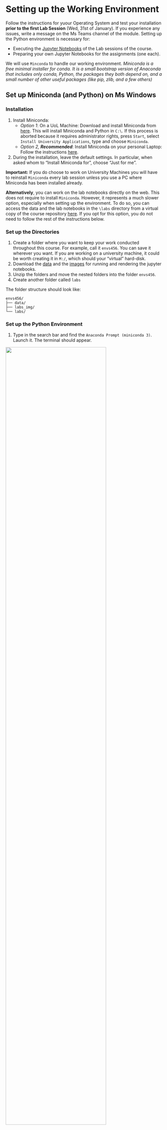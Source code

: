 
# Setting up the Working Environment {.unnumbered}

Follow the instructions for yuour Operating System and test your installation **prior to the first Lab Session** (Wed, 31st of January). If you experience any issues, write a message on the Ms Teams channel of the module.
Setting up the Python environment is necessary for:

- Executing the [Jupyter Notebooks](https://docs.jupyter.org/en/latest/) of the Lab sessions of the course.
- Preparing your own Jupyter Notebooks for the assignments (one each).

We will use `Minconda` to handle our working environment. *Miniconda is a free minimal installer for conda. It is a small bootstrap version of Anaconda that includes only conda, Python, the packages they both depend on, and a small number of other useful packages (like pip, zlib, and a few others)*

## Set up Miniconda (and Python) on Ms Windows {.unnumbered}

### Installation {.unnumbered}

1. Install Miniconda:
	- *Option 1*: On a UoL Machine: Download and install Miniconda from [here](https://repo.anaconda.com/miniconda/Miniconda3-latest-Windows-x86_64.exe). This will install Miniconda and Python in `C:\`. If this process is aborted because it requires administrator rights, press `Start`, select `Install University Applications`, type and choose `Miniconda`.
	- *Option 2, **Recommended***: Install Miniconda on your personal Laptop: Follow the instructions [here](https://docs.conda.io/projects/miniconda/en/latest/miniconda-install.html).
2. During the installation, leave the default settings. In particular, when asked whom to "Install Miniconda for", choose "Just for me".

**Important:** If you do choose to work on University Machines you will have to reinstall `Miniconda` every lab session unless you use a PC where Miniconda has been installed already. 

**Alternatively**, you can work on the lab notebooks directly on the web. This does not require to install `Miniconda`. However, it represents a much slower option, especially when setting up the environment. To do so, you can access the data and the lab notebooks in the `\labs` directory from a virtual copy of the course repository [here](https://mybinder.org/v2/gh/GDSL-UL/wma/HEAD). If you opt for this option, you do not need to follow the rest of the instructions below.

### Set up the Directories {.unnumbered}

1. Create a folder where you want to keep your work conducted throughout this course. For example, call it `envs456`. You can save it wherever you want. If you are working on a university machine, it could be worth creating it in `M:/`, which should your "virtual" hard-disk.
2. Download the [data](https://minhaskamal.github.io/DownGit/#/home?url=https://github.com/GDSL-UL/wma/tree/main/data) and the [images](https://minhaskamal.github.io/DownGit/#/home?url=https://github.com/GDSL-UL/wma/tree/main/labs_img) for running and rendering the jupyter notebooks. 
3. Unzip the folders and move the nested folders into the folder `envs456`.
4. Create another folder called `labs`

The folder structure should look like:

```
envs456/
├── data/
├── labs_img/
└── labs/
```

### Set up the Python Environment {.unnumbered}

1. Type in the search bar and find the `Anaconda Prompt (miniconda 3)`. Launch it. The terminal should appear.

<img src = "../img/windows_anaconda.png" width="80%">

2. Download the `envs456.yml` from GitHub by cliciking `Download raw file`, top right, [here](https://github.com/GDSL-UL/wma/blob/main/envs456.yml) and save in the folder `envs456`.
3. In the **Anaconda Terminal** write  `conda env create -n envs456 --file C:\envs456\envs456.yml` and press `Enter`; if the file is located elsewhere you'll need to use the corresponding file path.
4. If you are prompted any questions, press `y`. This process will install all the packages necessary to carry out the lab sessions.
5. In the **Anaconda Terminal** write `conda activate envs456` and press `Enter`. This activates your working environment.
6.  *Optional*: Configuration of Jupyter Notebooks
	- In the **Anaconda Terminal**, write `jupyter server --generate-config` and press enter. This, at least in Windows, should create a file to: `C:\Users\username\.jupyter\jupyter_server_config.py`.
	- Open the file with a text editor (e.g. [Notepad++](https://notepad-plus-plus.org)), do a  `ctrl-f`  search for:  `c.ServerApp.root_dir`, uncomment it by removing the and change it to  `c.ServerApp.notebook_dir = 'C:\\your\\new\\path`, for example the directory where you created the `envs456` folder. In the University Machines, it is advised to work on the directory `M:\`. 
	- Save the file and close it.
	
<img src = "../img/config.png" width="80%">
	
### Start a Lab Session {.unnumbered}
1. Download the Jupyter Notebook of the session in your folder. Choose one jupyter notebook and click `Dowload raw file` as shown below

<img src = "../img/raw.png" width="80%">

2. Save the file in the `labs` folder within your `envs456` folder on your machine.
3. Type in the search bar, find and open the `Anaconda Prompt (miniconda 3)`. 
4. In the **Anaconda Terminal** write and run `conda activate envs456`.
5. In the **Anaconda Terminal** write and run `jupyter notebook`. This should open Jupyter Notebook in your default browser. 

<img src = "../img/jupyter.png" width="80%">

6. Navigate to your course folder in and double click on the notebook downloaded in step 1. 
7. You can now work on your copy of the notebook.


Follow these instructions and test your installation **prior to the first Lab Session** (Wed, 31st of January). If you experience any issues, write a message on the Ms Teams channel of the module.
Setting up the Python environment is necessary for:

- Executing the [Jupyter Notebooks](https://docs.jupyter.org/en/latest/) of the Lab sessions of the course.
- Preparing your own Jupyter Notebooks for the assignments (one each).

## Set up Miniconda (and Python) on MAC {.unnumbered}


### Installation {.unnumbered}

To install Miniconda on your personal laptop, Follow the instructions [here](https://docs.conda.io/projects/miniconda/en/latest/miniconda-install.html).
During the installation, leave the default settings. In particular, when asked whom to "Install Miniconda for", choose "Just for me".

### Set up the Directories {.unnumbered}
1. Create a folder where you want to keep your work conducted throughout this course. For example, call it `envs456`. You can save it wherever you want. For example, Elisabetta has named her folder `envs456` and it's in her Dropbox in `Users/PIETROST/Library/CloudStorage/Dropbox/envs456`
2. Download the [data](https://minhaskamal.github.io/DownGit/#/home?url=https://github.com/GDSL-UL/wma/tree/main/data) and the [images](https://minhaskamal.github.io/DownGit/#/home?url=https://github.com/GDSL-UL/wma/tree/main/labs_img) for running and rendering the jupyter notebooks. 
3. Unzip the folders and move the nested folders into the folder `envs456`.
4. Create another folder called `labs`

The folder structure should look like:

```
envs456/
├── data/
├── labs_img/
└── labs/
```

<img src = "../img/mac_folder.png" width="80%">

### Set up the Python Environment{.unnumbered}

1. Type in the search bar and open the **Terminal**. 
2. Download the `envs456.yml` file from GitHub by cliciking `Download raw file` top right, [here](https://github.com/GDSL-UL/wma/blob/main/envs456.yml) and save in the folder `envs456`.
3. Create a `envs456` folder for the course and place the `.yml` in it. Then, in the **Terminal** write `conda env create -n envs456 --file envs456.yml` and press `Enter`. This will need to be modified according to where you placed the `envs456` folder. For example, Elisabetta has named her folder `envs456` and it's in her Dropbox in `Users/PIETROST/Library/CloudStorage/Dropbox/envs456/envs456.yml`. If you created the `envs456` folder on your desktop, the path would be `Desktop/envs456`.

<img src = "../img/mac_env.png" width="80%">

4. If you are prompted any questions, press `y`. This process will install all the packages necessary to carry out the lab sessions.

### Start a Lab Session {.unnumbered}
1. Download the Jupyter Notebook of the session in your folder. Choose one jupyter notebook and click `Dowload raw file` as shown below

<img src = "../img/raw.png" width="80%">

2. Save the file in the `labs` folder within your `envs456` folder on your machine.
3. Type in the search bar, find and open the **Terminal**. 
4. In the **Terminal** write and run `conda activate envs456`.
5. In the **Terminal** write and run `jupyter notebook`. 

<img src = "../img/mac_activate.png" width="80%">

6. This should open Jupyter Notebook in your default browser.  You should see something like this:

<img src = "../img/mac_jupyter.png" width="80%">

7. Navigate to your folder. You can now work on your copy of the notebook.